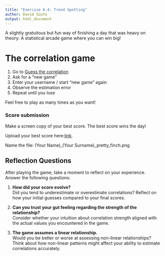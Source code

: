 ```yaml
---
title: "Exercise 6.4: Trend Spotting"
author: David Souto
output: html_document
---
```


A slightly gratuitous but fun way of finishing a day that was heavy on theory: A statistical arcade game where you can win big!

# The correlation game

1. Go to [Guess the correlation](https://www.guessthecorrelation.com/)
2. Ask for a "new game"
3. Enter your username / start "new game" again
4. Observe the estimation error
4. Repeat until you lose

Feel free to play as many times as you want!

### Score submission 

Make a screen copy of your best score. The best score wins the day!

Upload your best score here:[link](https://forms.gle/NYreXR7rvZc2rJzH8). 

Name the file: (Your Name)_(Your Surname)_pretty_finch.png

## Reflection Questions

After playing the game, take a moment to reflect on your experience. Answer the following questions:

1. **How did your score evolve?**  
   Did you tend to underestimate or overestimate correlations? Reflect on how your initial guesses compared to your final scores.

2. **Can you trust your gut feeling regarding the strength of the relationship?**  
   Consider whether your intuition about correlation strength aligned with the actual values you encountered in the game.

3. **The game assumes a linear relationship.**  
   Would you be better or worse at assessing non-linear relationships? Think about how non-linear patterns might affect your ability to estimate correlations accurately.

